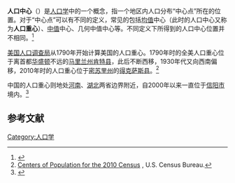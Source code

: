 {{Otheruses|人口中心 (消歧义)}}

'''人口中心'''（{{lang-en|center of population}}）是[[人口学|人口学]]中的一个概念，指一个地区内人口分布“中心点”所在的位置。对于“中心点”可以有不同的定义，常见的包括[[均值|均值]]中心（此时的人口中心又称为'''人口重心'''）、[[中值|中值]]中心、几何中值中心等。不同定义下所得到的人口中心位置并不相同。<ref name="kumler">{{cite book | last1=Kumler | first1=Mark P. | last2=Goodchild | first2=Michael F. | editor-last=Janelle | editor-first=Donald G. | title=Geographical snapshots of North America: commemorating the 27th Congress of the International Geographical Union and Assembly | year=1992 | pages=275–279 | chapter=The population center of Canada – Just north of Toronto?!?}}</ref>

[[美国人口调查局|美国人口调查局]]从1790年开始计算美国的人口重心。1790年时的全美人口重心位于离首都[[华盛顿|华盛顿]]不远的[[马里兰州|马里兰州]][[肯特县_(马里兰州)|肯特县]]，此后不断西移，1930年代又向西南偏移，2010年时的人口重心位于[[密苏里州|密苏里州]]的[[得克萨斯县_(密苏里州)|得克萨斯县]]。<ref>[http://www.census.gov/geo/www/2010census/centerpop2010/centerpop2010.html Centers of Population for the 2010 Census] {{Wayback|url=http://www.census.gov/geo/www/2010census/centerpop2010/centerpop2010.html |date=20160101072321 }}, U.S. Census Bureau.</ref>

中国的人口重心则地处[[河南|河南]]、[[湖北|湖北]]两省边界附近，自2000年以来一直位于[[信阳市|信阳市]]境内。<ref>{{cite journal|title=1984―2013年中国经济重心、人口重心轨迹 演变及机制探讨|author=白雪|journal=热带地理|year=2015|volume=35|issue=5}}</ref>

== 参考文献 ==
{{reflist}}

[[Category:人口学|Category:人口学]]